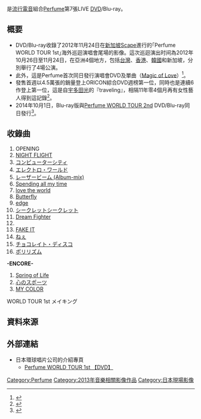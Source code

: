 {{Pathnav|Perfume|frame=1}}
{{Infobox album
| name           = Perfume WORLD TOUR 1st
| type           = live
| artist         = [[Perfume_(日本音樂團體)|Perfume]]
| cover          = Perfume_WORLD_TOUR_1st_封面.png
| released       = *DVD版
2013年5月22日
*Blu-ray版
2014年10月1日
| recorded       = 2012年11月24日<br />{{flagicon|Singapore}}[[新加坡|新加坡]]Scape 
| genre          = [[流行電音|流行電音]]
| length         = 
| label          = [[環球唱片#日本環球音樂|Perfume Records / UNIVERSAL J]]
| producer       = 
| chart_position = 
| certification  = 
| prev_title     = {{lang|ja|[[Perfume_3rd_Tour_｢JPN｣|Perfume 3rd Tour ｢JPN｣]]}}
| prev_year      = 2012
| next_title     = [[Perfume_Clips|Perfume Clips]]
| next_year      = 2014
}}

{{lang|ja|'''｢Perfume WORLD TOUR 1st｣'''}}是[[流行電音|流行電音]]組合[[Perfume_(日本音樂團體)|Perfume]]第7張LIVE [[DVD|DVD]]/Blu-ray。

== 概要 ==
*DVD/Blu-ray收錄了2012年11月24日在[[新加坡|新加坡]]Scape進行的｢Perfume WORLD TOUR 1st｣海外巡迴演唱會尾場的影像。這次巡迴演出时间為2012年10月26日至11月24日，在亞洲4個地方，包括[[台灣|台灣]]、[[香港|香港]]、[[韓國|韓國]]和新加坡，分別舉行了4場公演。
*此外，這是Perfume首次同日發行演唱會DVD及單曲（[[Magic_of_Love|Magic of Love]]）<ref name="natalie-2013-04-12">{{cite news |title=Perfumeヨーロッパ上陸！新シングル＆海外ツアーDVDも |author= |newspaper=[[ナタリー_(ニュースサイト)|ナタリー]] |date=2013-04-12 |url=http://natalie.mu/music/news/88577 |accessdate=2013-05-01 |archive-date=2013-11-09 |archive-url=https://web.archive.org/web/20131109041313/http://natalie.mu/music/news/88577 |dead-url=no }}</ref>。
*發售首週以4.5萬張的銷量登上ORICON綜合DVD週榜第一位，同時也是連續6作登上第一位，這是自[[宇多田光|宇多田光]]的『traveling』，相隔11年零4個月再有女性藝人得到這記錄<ref name="Musicman-NET-2013-05-29">{{cite news|title=Perfume DVD6作連続首位の快挙達成、宇多田ヒカルと並ぶ歴代1位タイ獲得|url=http://www.musicman-net.com/artist/26159.html|accessdate=2013-05-29|archive-date=2014-10-21|archive-url=https://web.archive.org/web/20141021200402/http://www.musicman-net.com/artist/26159.html|dead-url=no}}</ref>。
*2014年10月1日，Blu-ray版與[[Perfume_WORLD_TOUR_2nd|Perfume WORLD TOUR 2nd]] DVD/Blu-ray同日發行<ref>{{cite web|script-title=ja:【Blu-ray&DVD「Perfume WORLD TOUR 2nd」10／1（水）同時リリース決定！！|url=http://www.universal-music.co.jp/perfume/news/2014/08/22-02/|date=2014-08-22|accessdate=2014-09-21|archive-date=2014-10-15|archive-url=https://web.archive.org/web/20141015084902/http://www.universal-music.co.jp/perfume/news/2014/08/22-02|dead-url=no}}</ref>。

== 收錄曲 ==
#OPENING
#[[⊿_(Perfume專輯)|NIGHT FLIGHT]]
#[[Computer_City|コンピューターシティ]]
#[[Electro_World|エレクトロ・ワールド]]
#[[JPN_(Perfume專輯)|レーザービーム (Album-mix)]]
#[[Spending_all_my_time|Spending all my time]]
#[[love_the_world|love the world]]
#[[GAME_(Perfume專輯)|Butterfly]]
#[[love_the_world|edge]] 
#[[GAME_(Perfume專輯)|シークレットシークレット]]
#[[Dream_Fighter|Dream Fighter]]
#{{lang|ja|「P.T.A.」のコーナー}}
#[[喂_(Perfume單曲)|FAKE IT]]
#[[喂_(Perfume單曲)|ねぇ]]
#[[Fan_Service［sweet］|チョコレイト・ディスコ]] 
#[[Polyrhythm_(Perfume單曲)|ポリリズム]]

'''-ENCORE-'''
#[[Spring_of_Life|Spring of Life]]
#[[JPN_(Perfume專輯)|心のスポーツ]]
#[[JPN_(Perfume專輯)|MY COLOR]]


WORLD TOUR 1st メイキング

== 資料來源 ==
{{Reflist}}

== 外部連結 ==
* 日本環球唱片公司的介紹專頁
** [http://www.universal-music.co.jp/perfume/products/upbp-1002/ Perfume WORLD TOUR 1st 【DVD】]{{Wayback|url=http://www.universal-music.co.jp/perfume/products/upbp-1002/ |date=20130626124101 }}

{{Perfume}}

[[Category:Perfume|Category:Perfume]]
[[Category:2013年音樂相關影像作品|Category:2013年音樂相關影像作品]]
[[Category:日本現場影像|Category:日本現場影像]]